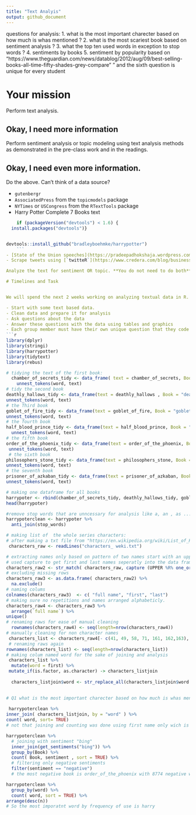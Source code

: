 ```yaml
---
title: "Text Analyis"
output: github_document
---
```

questions for analysis: 
1. what is the most important charecter based on how much is whas mentioned ? 
2. what is the most scariest book based on sentiment analysis ?
3. what the top ten used words in exception to stop words ?
4. sentiments by books 
5. sentiment by popularity based on "https://www.theguardian.com/news/datablog/2012/aug/09/best-selling-books-all-time-fifty-shades-grey-compare" "
and the sixth question is unique for every student 



# Your mission


Perform text analysis.

## Okay, I need more information

Perform sentiment analysis or topic modeling using text analysis methods as demonstrated in the pre-class work and in the readings.

## Okay, I need even more information.

Do the above. Can't think of a data source?

- `gutenbergr`
- `AssociatedPress` from the `topicmodels` package
- `NYTimes` or `USCongress` from the `RTextTools` package
- Harry Potter Complete 7 Books text
```r

    if (packageVersion("devtools") < 1.6) {
  install.packages("devtools")}


devtools::install_github("bradleyboehmke/harrypotter")
    ```
- [State of the Union speeches](https://pradeepadhokshaja.wordpress.com/2017/03/31/scraping-the-web-for-presdential-inaugural-addresses-using-rvest/)
- Scrape tweets using [`twitteR`](https://www.credera.com/blog/business-intelligence/twitter-analytics-using-r-part-1-extract-tweets/)

Analyze the text for sentiment OR topic. **You do not need to do both**. The datacamp courses and [Tidy Text Mining with R](http://tidytextmining.com/) are good starting points for templates to perform this type of analysis, but feel free to *expand beyond these examples*.

# Timelines and Task


We will spend the next 2 weeks working on analyzing textual data in R. You will do the following:

- Start with some text based data.
- Clean data and prepare it for analysis
- Ask questions about the data
- Answer these questions with the data using tables and graphics
- Each group member must have their own unique question that they code the answer for. 
```r
library(dplyr)
library(stringi)
library(harrypotter)
library(tidytext)
library(rebus)
```

```r
# tidying the text of the first book: 
  chamber_of_secrets_tidy <- data_frame( text = chamber_of_secrets, Book = "chamber_of_secrets") %>%
    unnest_tokens(word, text) 
# tidy the second book 
deathly_hallows_tidy <- data_frame(text = deathly_hallows , Book = "deathly_hallows" ) %>%
unnest_tokens(word, text) 
# the Third book
goblet_of_fire_tidy <- data_frame(text = goblet_of_fire, Book = "goblet_of_fire")%>%
unnest_tokens(word, text)
# the fourth book
half_blood_prince_tidy <- data_frame(text = half_blood_prince, Book = "half_blood_prince") %>%
  unnest_tokens(word, text)
# the fifth book 
order_of_the_phoenix_tidy <- data_frame(text = order_of_the_phoenix, Book = "order_of_the_phoenix") %>%
 unnest_tokens(word, text)
 # the sixth book 
philosophers_stone_tidy <- data_frame(text = philosophers_stone, Book = "philosophers_stone" ) %>%
unnest_tokens(word, text)
# the seventh book
prisoner_of_azkaban_tidy <- data_frame(text = prisoner_of_azkaban, Book = "prisoner_of_azkaban") %>%
unnest_tokens(word, text)
```

```r
# making one dataframe for all books 
harrypoter <- rbind(chamber_of_secrets_tidy, deathly_hallows_tidy, goblet_of_fire_tidy, half_blood_prince_tidy, order_of_the_phoenix_tidy, philosophers_stone_tidy, prisoner_of_azkaban_tidy) 
head(harrypoter)
```
```r
#remove stop words that are unncessary for analysis like a, an , as ... etc. 
harrypoterclean <- harrypoter %>%
  anti_join(stop_words)

```

```r
# making list of  the whole series characters: 
# after making a txt file from "https://en.wikipedia.org/wiki/List_of_Harry_Potter_characters" then importing to R 
 characters_raw <- readLines("characters_ weki.txt")
```
```r
# extracting names only based on pattern of two names start with an upper case and space between them.
# used capture to get first and last names seperatly into the data frame. 
characters_raw2 <- str_match( characters_raw, capture (UPPER %R% one_or_more(WRD)) %R% SPC %R% capture(UPPER %R% one_or_more(WRD)))
# excluding missing rows 
characters_raw3 <- as.data.frame( characters_raw2) %>%
  na.exclude() 
# naming colums 
colnames(characters_raw3)  <- c( "full name", "first", "last") 
# making sure no repetitions and names arranged alphabeticly.
characters_raw4 <- characters_raw3 %>%
  arrange(`full name`) %>%
unique() 
# renaming raws for ease of manual cleaning 
  rownames(characters_raw4) <- seq(length=nrow(characters_raw4))
# manually cleaning for non character names 
 characters_list <- characters_raw4[- c(41, 49, 58, 71, 161, 162,163), ]
 # renaming raws again 
rownames(characters_list) <- seq(length=nrow(characters_list))
# making colum named word for the sake of joining and analysis
 characters_list %>%
  mutate(word = first) %>%
 mutate_if(is.factor, as.character) -> characters_listjoin
   
  characters_listjoin$word <- str_replace_all(characters_listjoin$word , pattern = one_or_more(WRD), replacement = tolower)
  
```

```r
# Q1 what is the most important charecter based on how much is whas mentioned ? 
 
 harrypoterclean %>%
inner_join( characters_listjoin, by = "word" ) %>%
count( word, sort= TRUE)  
# not that joining and counting was done using first name only wich is not accurate. due to inability to use full name because  full names not always mentiond. also family name cannot be used becaue it is shared between many characters. 
```

```r
harrypoterclean %>%
  # joining with sentiment "bing"
  inner_join(get_sentiments("bing")) %>%
  group_by(Book) %>%
  count( Book, sentiment , sort = TRUE) %>%
  # filtering only negative sentiments
  filter(sentiment == "negative")
  # the most negative book is order_of_the_phoenix with 8774 negative word. 
```

```r
harrypoterclean %>%
  group_by(word) %>%
  count( word, sort = TRUE) %>%
arrange(desc(n))
# So the most imporatnt word by frequency of use is harry 
```